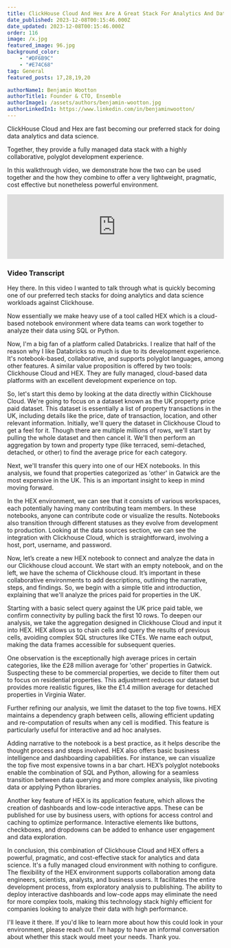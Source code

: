 ```yaml
---
title: ClickHouse Cloud And Hex Are A Great Stack For Analytics And Data Science
date_published: 2023-12-08T00:15:46.000Z
date_updated: 2023-12-08T00:15:46.000Z
order: 116
image: /x.jpg
featured_image: 96.jpg
background_color: 
    - "#DF6B9C"
    - "#E74C68"
tag: General
featured_posts: 17,28,19,20

authorName1: Benjamin Wootton
authorTitle1: Founder & CTO, Ensemble
authorImage1: /assets/authors/benjamin-wootton.jpg
authorLinkedIn1: https://www.linkedin.com/in/benjaminwootton/
---
```



<Article data={frontmatter}>

ClickHouse Cloud and Hex are fast becoming our preferred stack for doing data analytics and data science.  

Together, they provide a fully managed data stack with a highly collaborative, polyglot development experience. 

In this walkthrough video, we demonstrate how the two can be used together and the how they combine to offer a very lightweight, pragmatic, cost effective but nonetheless powerful environment.   
 
<div class="hex-embed">
<iframe width="100%" src="https://www.youtube.com/embed/nXFfVN6JpL0?si=qEyO-XFKPmyEeU5j" title="YouTube video player" frameborder="0" allow="accelerometer; autoplay; clipboard-write; encrypted-media; gyroscope; picture-in-picture; web-share" allowfullscreen></iframe>
</div>

### Video Transcript

<InformationEmbed title="The following transcript was automatically generated"></InformationEmbed>

Hey there. In this video I wanted to talk through what is quickly becoming one of our preferred tech stacks for doing analytics and data science workloads against Clickhouse.

Now essentially we make heavy use of a tool called HEX which is a cloud-based notebook environment where data teams can work together to analyze their data using SQL or Python. 

Now, I'm a big fan of a platform called Databricks. I realize that half of the reason why I like Databricks so much is due to its development experience. It's notebook-based, collaborative, and supports polyglot languages, among other features. A similar value proposition is offered by two tools: Clickhouse Cloud and HEX. They are fully managed, cloud-based data platforms with an excellent development experience on top.

So, let's start this demo by looking at the data directly within Clickhouse Cloud. We're going to focus on a dataset known as the UK property price paid dataset. This dataset is essentially a list of property transactions in the UK, including details like the price, date of transaction, location, and other relevant information. Initially, we'll query the dataset in Clickhouse Cloud to get a feel for it. Though there are multiple millions of rows, we'll start by pulling the whole dataset and then cancel it. We'll then perform an aggregation by town and property type (like terraced, semi-detached, detached, or other) to find the average price for each category.

Next, we'll transfer this query into one of our HEX notebooks. In this analysis, we found that properties categorized as 'other' in Gatwick are the most expensive in the UK. This is an important insight to keep in mind moving forward.

In the HEX environment, we can see that it consists of various workspaces, each potentially having many contributing team members. In these notebooks, anyone can contribute code or visualize the results. Notebooks also transition through different statuses as they evolve from development to production. Looking at the data sources section, we can see the integration with Clickhouse Cloud, which is straightforward, involving a host, port, username, and password.

Now, let’s create a new HEX notebook to connect and analyze the data in our Clickhouse cloud account. We start with an empty notebook, and on the left, we have the schema of Clickhouse cloud. It’s important in these collaborative environments to add descriptions, outlining the narrative, steps, and findings. So, we begin with a simple title and introduction, explaining that we'll analyze the prices paid for properties in the UK.

Starting with a basic select query against the UK price paid table, we confirm connectivity by pulling back the first 10 rows. To deepen our analysis, we take the aggregation designed in Clickhouse Cloud and input it into HEX. HEX allows us to chain cells and query the results of previous cells, avoiding complex SQL structures like CTEs. We name each output, making the data frames accessible for subsequent queries.

One observation is the exceptionally high average prices in certain categories, like the £28 million average for 'other' properties in Gatwick. Suspecting these to be commercial properties, we decide to filter them out to focus on residential properties. This adjustment reduces our dataset but provides more realistic figures, like the £1.4 million average for detached properties in Virginia Water.

Further refining our analysis, we limit the dataset to the top five towns. HEX maintains a dependency graph between cells, allowing efficient updating and re-computation of results when any cell is modified. This feature is particularly useful for interactive and ad hoc analyses.

Adding narrative to the notebook is a best practice, as it helps describe the thought process and steps involved. HEX also offers basic business intelligence and dashboarding capabilities. For instance, we can visualize the top five most expensive towns in a bar chart. HEX’s polyglot notebooks enable the combination of SQL and Python, allowing for a seamless transition between data querying and more complex analysis, like pivoting data or applying Python libraries.

Another key feature of HEX is its application feature, which allows the creation of dashboards and low-code interactive apps. These can be published for use by business users, with options for access control and caching to optimize performance. Interactive elements like buttons, checkboxes, and dropdowns can be added to enhance user engagement and data exploration.

In conclusion, this combination of Clickhouse Cloud and HEX offers a powerful, pragmatic, and cost-effective stack for analytics and data science. It's a fully managed cloud environment with nothing to configure. The flexibility of the HEX environment supports collaboration among data engineers, scientists, analysts, and business users. It facilitates the entire development process, from exploratory analysis to publishing. The ability to deploy interactive dashboards and low-code apps may eliminate the need for more complex tools, making this technology stack highly efficient for companies looking to analyze their data with high performance.

I'll leave it there. If you'd like to learn more about how this could look in your environment, please reach out. I'm happy to have an informal conversation about whether this stack would meet your needs. Thank you.

</Article>